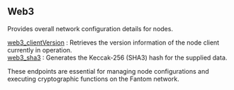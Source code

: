 
<Meta
  title="Fantom web3 info | dRPC"
/>

## Web3

Provides overall network configuration details for nodes.

[web3_clientVersion](/fantom-api/web3/web3_clientVersion) : Retrieves the version information of the node client currently in operation. \
[web3_sha3](/fantom-api/web3/web3_sha3) : Generates the Keccak-256 (SHA3) hash for the supplied data.

These endpoints are essential for managing node configurations and executing cryptographic functions on the Fantom network.

<Space h={16} />
<GetStarted />
